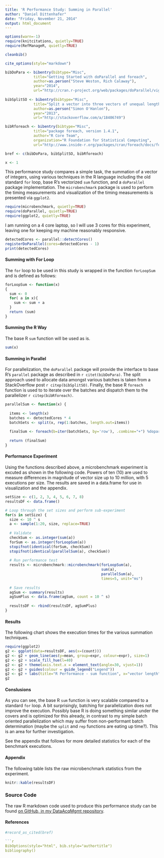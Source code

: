 ```yaml
---
title: 'R Performance Study: Summing in Parallel'
author: "Daniel Dittenhafer"
date: "Friday, November 21, 2014"
output: html_document
---
```

```r
options(warn=-1)
require(knitcitations, quietly=TRUE)
require(RefManageR, quietly=TRUE)

cleanbib()

cite_options(style="markdown")

bibDoPara <- bibentry(bibtype="Misc", 
             title="Getting Started with doParallel and foreach", 
             author=as.person("Steve Weston, Rich Calaway"),
             year="2014",
             url="http://cran.r-project.org/web/packages/doParallel/vignettes/gettingstartedParallel.pdf")
             
bibSplitSO <- bibentry(bibtype="Misc", 
             title="Split a vector into three vectors of unequal length in R", 
             author=as.person("Simon O'Hanlon"),
             year="2013",
             url="http://stackoverflow.com/a/18406749")

bibRforeach <- bibentry(bibtype="Misc", 
             title="package foreach, version 1.4.1", 
             author="R Core Team",
             organization="R Foundation for Statistical Computing",
             url="http://www.inside-r.org/packages/cran/foreach/docs/foreach")

bref <- c(bibDoPara, bibSplitSO, bibRforeach)

x <- 1
```

This performance study compares a simple task, the summation of a vector of integers, using various techniques in the R language including the old standard `for` loop, base R's vectorized `sum` function, and a `doParallel` package implementation. The `microbenchmark` package is used to perform the timing measurements and visualization of the timing measurements is presented via `ggplot2`.

```r
require(microbenchmark, quietly=TRUE)
require(doParallel, quietly=TRUE)
require(ggplot2, quietly=TRUE)
```

I am running on a 4 core laptop, so I will use 3 cores for this experiment, leaving one for keeping my machine reasonably responsive. 

```r
detectedCores <- parallel::detectCores()
registerDoParallel(cores=detectedCores - 1) 
print(detectedCores)
```

#### Summing with For Loop ####
The `for` loop to be used in this study is wrapped in the function `forLoopSum` and is defined as follows:

```r
forLoopSum <- function(x)
{
  sum <- 0
  for( a in x){
    sum <- sum + a
  }
  return (sum)
}
```

#### Summing the R Way ####
The base R `sum` function will be used as is.

```r
sum(x)
```

#### Summing in Parallel ####
For parallelization, the `doParallel` package will provide the interface to base R's `parallel` package as described in `r citet(bibDoPara)`. The split approach used to allocate data amongst various batches is taken from a StackOverflow post `r citep(bibSplitSO)`. Finally, the base R `foreach` function is
used to to iterate over the batches and dispatch them to the parallelizer `r citep(bibRforeach)`.

```r
parallelSum <- function(x) {
  
  items <- length(x)
  batches <- detectedCores * 4
  batchSets <- split(x, rep(1:batches, length.out=items))
  
  finalSum <- foreach(b=iter(batchSets, by='row'), .combine="+") %dopar% sum(b)
  
  return (finalSum)
}
```

#### Performance Experiment #### 
Using the functions described above, a microbenchmark experiment is excuted as shown in the following code. Powers of ten (10) are used to measure differences in magnitude of vector size up to 10 million, with 5 executions per size. The results are saved in a data.frame for use in visualization and the appendix.

```r
setSize <- c(1, 2, 3, 4, 5, 6, 7, 8)
resultsDF <- data.frame()

# Loop through the set sizes and perform sub-experiment
for(s in setSize) {
  size <- 10 ^ s
  a <- sample(1:20, size, replace=TRUE)
  
  # Validate
  checkSum <- as.integer(sum(a))
  forSum <- as.integer(forLoopSum(a))
  stopifnot(identical(forSum, checkSum))
  stopifnot(identical(parallelSum(a), checkSum))
  
  # Run performance test
  results <- microbenchmark::microbenchmark(forLoopSum(a), 
                                            sum(a), 
                                            parallelSum(a), 
                                            times=5, unit="ms")
  
  # Save results
  agSum <- summary(results)
  agSumPlus <- data.frame(agSum, count = 10 ^ s) 
  
  resultsDF <- rbind(resultsDF, agSumPlus)
}

```
#### Results ####
The following chart shows the execution times for the various summation techniques. 

```r
require(ggplot2)
g2 <- ggplot(data=resultsDF, aes(x=(count)))
g2 <- g2 + geom_line(aes(y=mean, group=expr, colour=expr), size=1) 
g2 <- g2 + scale_fill_hue(l=40)
g2 <- g2 + theme(axis.text.x = element_text(angle=30, vjust=1))
g2 <- g2 + guides(colour = guide_legend("Legend"))
g2 <- g2 + labs(title="R Performance - sum function", x="vector length", y="Mean Time (ms)")
g2
```

#### Conslusions ####
As you can see, the base R `sum` function is very scalable compared to a standard `for` loop. A bit surprisingly,
batching for parallelization does not improve the execution. Possibly base R is doing something similar under the covers and is optimized for this already, in contrast to my simple batch oriented parallelization which may suffer from non-performant batch determination (maybe the `split` and `rep` functions are eating up time?). This is an area for further investigation. 

See the appendix that follows for more detailed statistics for each of the benchmark executions.  

#### Appendix ####
The following table lists the raw microbenchmark statistics from the experiment.

```r
knitr::kable(resultsDF)
```

### Source Code ###
The raw R markdown code used to produce this performance study can be found 
[on GitHub, in my DataAcqMgmt repository](https://raw.githubusercontent.com/dwdii/DataAcqMgmt/master/Week13/PerformanceStud-RinParallel.Rmd).

#### References ####
```r
#record_as_cited(bref)

```r
BibOptions(style="html", bib.style="authortitle")
bibliography()
```